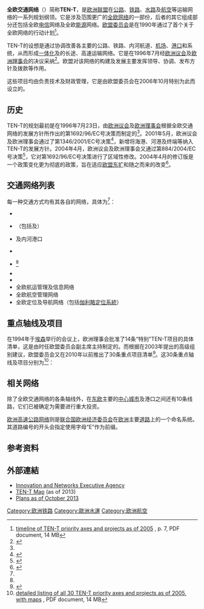 '''全欧交通网络'''（{{lang-en|'''Trans-European Transport Networks'''}}）简称'''TEN-T'''，是[[欧洲联盟|欧洲联盟]]在[[公路|公路]]、[[铁路|铁路]]、[[水路|水路]]及[[航空|航空]]等运输网络的一系列规划纲领。它是涉及范围更广的[[全欧网络|全欧网络]]的一部份，后者的其它组成部分还包括全欧[[电信|电信]]网络及全欧[[能源|能源]]网络。[[欧盟委员会|欧盟委员会]]是在1990年通过了首个关于全欧网络的行动计划<ref name="Axes page 7">[http://ec.europa.eu/transport/infrastructure/maps/doc/ten-t_pp_axes_projects_2005.pdf timeline of TEN-T priority axes and projects as of 2005] {{Wayback|url=http://ec.europa.eu/transport/infrastructure/maps/doc/ten-t_pp_axes_projects_2005.pdf |date=20111118010338 }}, p. 7, PDF document, 14 MB</ref>。

TEN-T的设想是通过协调改善各主要的公路、铁路、内河航道、[[机场|机场]]、[[港口|港口]]和{{link-de|交通管理|Verkehrsmanagement}}系统，从而形成[[一体化|一体化]]及{{link-en|多式联运|Intermodal transport}}的长途、高速运输网络。它是在1996年7月经[[欧洲议会|欧洲议会]]及[[欧洲理事会|欧洲理事会]]的决议采纳<ref name="Decision">{{Cite web |url=http://eur-lex.europa.eu/LexUriServ/LexUriServ.do?uri=CELEX:31996D1692:EN:HTML |title=Decision No 1692/96/EC of the European Parliament and of the Council of 23 July 1996 on Community guidelines for the development of the trans-European transport network |accessdate=2014-05-27 |archive-date=2013-07-23 |archive-url=https://web.archive.org/web/20130723075528/http://eur-lex.europa.eu/LexUriServ/LexUriServ.do?uri=CELEX:31996D1692:EN:HTML |dead-url=no }}</ref>。欧盟对该网络的构建及发展主要发挥领导、协调、发布方针及拨款等作用。

这些项目均由{{link-en|全欧交通网络执行委员会|Trans-European Transport Network Executive Agency}}负责技术及财政管理，它是由欧盟委员会在2006年10月特别为此而设立的。

==历史==
TEN-T的规划最初是在1996年7月23日，由[[欧洲议会|欧洲议会]]及[[欧洲理事会|欧洲理事会]]根据全欧交通网络的发展方针所作出的第1692/96/EC号决策而制定的<ref name="Decision"/>。2001年5月，欧洲议会及欧洲理事会通过了第1346/2001/EC号决策<ref>{{Cite web |url=http://eur-lex.europa.eu/LexUriServ/LexUriServ.do?uri=OJ:L:2001:185:0001:0036:EN:PDF |title=Decision No 1346/2001/EC |accessdate=2014-05-27 |archive-date=2012-09-29 |archive-url=https://web.archive.org/web/20120929005408/http://eur-lex.europa.eu/LexUriServ/LexUriServ.do?uri=OJ:L:2001:185:0001:0036:EN:PDF |dead-url=no }}</ref>，新增将海港、河港及{{link-en|多式联运|Intermodal transport}}终端等纳入TEN-T的发展方针。2004年4月，欧洲议会及欧洲理事会又通过第884/2004/EC号决策<ref name ="Decision 884">{{Cite web |url=http://eur-lex.europa.eu/LexUriServ/LexUriServ.do?uri=OJ:L:2004:167:0001:0038:EN:PDF |title=Decision No 884/2004/EC |accessdate=2014-05-27 |archive-date=2013-10-21 |archive-url=https://web.archive.org/web/20131021024716/http://eur-lex.europa.eu/LexUriServ/LexUriServ.do?uri=OJ:L:2004:167:0001:0038:EN:PDF |dead-url=no }}</ref>，它对第1692/96/EC号决策进行了区域性修改。2004年4月的修订版是一个政策变化更为彻底的政策，旨在适应[[欧盟扩张|欧盟东扩]]和随之而来的{{link-en|交通量|traffic flows}}改变<ref>{{Cite web |url=http://ec.europa.eu/transport/infrastructure/basis_networks/guidelines/doc/brochure_guidelines.pdf |title=here (13 MB) |accessdate=2014-05-27 |archive-date=2011-01-31 |archive-url=https://web.archive.org/web/20110131085822/http://ec.europa.eu/transport/infrastructure/basis_networks/guidelines/doc/brochure_guidelines.pdf |dead-url=no }}</ref>。

==交通网络列表==
每一种交通方式均有其各自的网络，具体为<ref name="Decision" />：
* {{link-en|全欧公路网络|Trans-European road network}}
* {{link-en|全欧铁路网络|Trans-European Rail network}}（包括{{link-en|全欧高速铁路网络|Trans-European high-speed rail network}}及{{link-en|全欧常规铁路网络|Trans-European conventional rail network}}）
* {{link-en|全欧内河航运网络|Trans-European Inland Waterway network}}及内河港口
* {{link-en|全欧海港网络|Trans-European Seaport network}}
* {{link-en|海洋高速公路|Motorways of the Sea}}<ref name ="Decision 884" />
* {{link-en|全欧机场网络|Trans-European Airport network}}
* {{link-en|全欧多式联运网络|Trans-European Combined Transport network}}
* 全欧航运管理及信息网络
* 全欧航空管理网络
* 全欧定位及导航网络（包括[[伽利略定位系統|伽利略定位系統]]）

==重点轴线及项目==
在1994年于[[埃森|埃森]]举行的会议上，欧洲理事会批准了14条“特别”TEN-T项目的具体清单，这是由时任欧盟委员会副主席{{link-en|亨宁·克里斯托弗森|Henning Christophersen}}主持制定的。而根据{{link-en|卡雷尔·范米尔特|Karel Van Miert}}在2003年提出的高级组别建议，欧盟委员会又在2010年以前推出了30条重点项目清单<ref>{{Cite web |url=http://ec.europa.eu/transport/infrastructure/basis_networks/guidelines/van_miert_report_en.htm |title=EC web site with links to the complete Van Miert reports, plus annexes and maps |accessdate=2014-05-27 |archive-date=2009-02-01 |archive-url=https://web.archive.org/web/20090201084311/http://ec.europa.eu/transport/infrastructure/basis_networks/guidelines/van_miert_report_en.htm |dead-url=no }}</ref>。这30条重点轴线及项目分别为<ref name="Axes">[http://ec.europa.eu/transport/infrastructure/maps/doc/ten-t_pp_axes_projects_2005.pdf detailed listing of all 30 TEN-T priority axes and projects as of 2005, with maps] {{Wayback|url=http://ec.europa.eu/transport/infrastructure/maps/doc/ten-t_pp_axes_projects_2005.pdf |date=20111118010338 }}, PDF document, 14 MB</ref>：
{{columns-list|2|
# {{link-en|柏林－巴勒莫铁路轴线|Berlin-Palermo railway axis}} （[http://ec.europa.eu/ten/transport/maps/doc/axes/pp01.pdf 地图]）
# 巴黎－布鲁塞尔－科隆－阿姆斯特丹－伦敦高速铁路轴线 （[http://ec.europa.eu/ten/transport/maps/doc/axes/pp02.pdf 地图]）
# 欧洲西南高速铁路轴线 （[http://ec.europa.eu/ten/transport/maps/doc/axes/pp03.pdf 地图]）
# 欧洲东部高速铁路轴线 （[http://ec.europa.eu/ten/transport/maps/doc/axes/pp04.pdf 地图]）
# {{link-en|贝蒂沃线|Betuweroute}} （[http://ec.europa.eu/ten/transport/maps/doc/axes/pp05.pdf 地图]）
# 里昂－乔普铁路轴线 （[http://ec.europa.eu/ten/transport/maps/doc/axes/pp06.pdf 地图]）
# 伊古迈尼察－布达佩斯高速公路轴线 （[http://ec.europa.eu/ten/transport/maps/doc/axes/pp07.pdf 地图]）
# 伊比利亚半岛－欧洲其它国家多式联运轴线 （[http://ec.europa.eu/ten/transport/maps/doc/axes/pp08.pdf 地图]）
# 科克－斯特兰拉尔铁路轴线 （[http://ec.europa.eu/ten/transport/maps/doc/axes/pp09.pdf 地图]）
# [[米兰-马尔彭萨机场|米兰-马尔彭萨机场]] （[http://ec.europa.eu/ten/transport/maps/doc/axes/pp10.pdf 地图]）
# [[厄勒海峽大橋|厄勒海峽大橋]] （[http://ec.europa.eu/ten/transport/maps/doc/axes/pp11.pdf 地图]）
# 北欧三角洲铁路/公路轴线 （[http://ec.europa.eu/ten/transport/maps/doc/axes/pp12.pdf 地图]）
# 爱尔兰－比荷卢公路轴线 （[http://ec.europa.eu/ten/transport/maps/doc/axes/pp13.pdf 地图]）
# [[西海岸主線|西海岸主線]] （[http://ec.europa.eu/ten/transport/maps/doc/axes/pp14.pdf 地图]）
# [[伽利略定位系統|伽利略定位系統]] （[http://ec.europa.eu/ten/transport/maps/doc/axes/pp15.pdf 地图]）
# 锡尼什－巴黎货运铁路轴线 （[http://ec.europa.eu/ten/transport/maps/doc/axes/pp16.pdf 地图]）
# {{link-en|欧洲中轴线|Magistrale for Europe}} （[http://ec.europa.eu/ten/transport/maps/doc/axes/pp17.pdf 地图]）
# 莱茵河－多瑙河内河航运轴线 （[http://ec.europa.eu/ten/transport/maps/doc/axes/pp18.pdf 地图]）
# 伊比利亚半岛高速铁路轴线 （[http://ec.europa.eu/ten/transport/maps/doc/axes/pp19.pdf 地图]）
# [[费马恩海峡大桥|费马恩海峡大桥]] （[http://ec.europa.eu/ten/transport/maps/doc/axes/pp20.pdf 地图]）
# 海洋高速公路 （[http://ec.europa.eu/ten/transport/maps/doc/axes/pp21.pdf 地图]）
# 雅典－纽伦堡/德累斯顿铁路轴线 （[http://ec.europa.eu/ten/transport/maps/doc/axes/pp22.pdf 地图]）
# 格但斯克－维也纳铁路轴线 （[http://ec.europa.eu/ten/transport/maps/doc/axes/pp23.pdf 地图]）
# 里昂/热那亚－鹿特丹/安特卫普铁路轴线 （[http://ec.europa.eu/ten/transport/maps/doc/axes/pp24.pdf 地图]）
# 格但斯克－维也纳高速公路轴线 （[http://ec.europa.eu/ten/transport/maps/doc/axes/pp25.pdf 地图]）
# 爱尔兰－欧洲大陆铁路/公路轴线 （[http://ec.europa.eu/ten/transport/maps/doc/axes/pp26.pdf 地图]）
# [[波罗的海铁路|波罗的海铁路]]轴线 （[http://ec.europa.eu/ten/transport/maps/doc/axes/pp27.pdf 地图]）
# {{link-en|欧洲首都铁路|EuroCap-Rail}}轴线 （[http://ec.europa.eu/ten/transport/maps/doc/axes/pp28.pdf 地图]）
# 爱奥尼亚海－亚得里亚海多式联运轴线 （[http://ec.europa.eu/ten/transport/maps/doc/axes/pp29.pdf 地图]）
# 塞纳河－斯海尔德河内河航运轴线 （[http://ec.europa.eu/ten/transport/maps/doc/axes/pp30.pdf  地图]）
}}

==相关网络==
除了全欧交通网络的各条轴线外，在[[东欧|东欧]]主要的[[城市|中心城市]]及港口之间还有10条{{link-en|泛欧走廊|Pan-European corridors}}线路，它们已被确定为需要进行重大投资。

[[欧洲高速公路|欧洲高速公路网络]]则是[[联合国欧洲经济委员会|联合国欧洲经济委员会]]在[[欧洲|欧洲]]主要[[道路|道路]]上的一个命名系统。其道路编号的开头会指定使用字母“E”作为前缀。

==参考资料==
{{reflist|2}}

==外部連結==
* [http://ec.europa.eu/inea/en Innovation and Networks Executive Agency]{{Wayback|url=http://ec.europa.eu/inea/en |date=20180622040911 }}
* [http://ec.europa.eu/transport/themes/infrastructure/doc/ten-t-country-fiches/ten-t-corridor-map-2013.pdf TEN-T Map]{{Wayback|url=http://ec.europa.eu/transport/themes/infrastructure/doc/ten-t-country-fiches/ten-t-corridor-map-2013.pdf |date=20160305004531 }} (as of 2013)
* [http://www.railwaygazette.com/news/policy/single-view/view/eu-transport-infrastructure-policy-to-focus-on-ten-t-corridors.html Plans as of October 2013]{{Wayback|url=http://www.railwaygazette.com/news/policy/single-view/view/eu-transport-infrastructure-policy-to-focus-on-ten-t-corridors.html |date=20180624181142 }}

{{tsl|en|Template:Trans-European Transport Networks}}

[[Category:欧洲铁路|Category:欧洲铁路]]
[[Category:歐洲水運|Category:歐洲水運]]
[[Category:欧洲航空|Category:欧洲航空]]